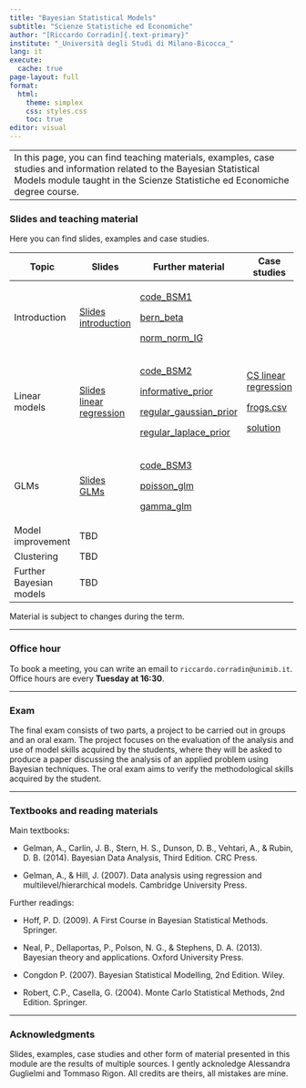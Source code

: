 ```yaml
---
title: "Bayesian Statistical Models"
subtitle: "Scienze Statistiche ed Economiche"
author: "[Riccardo Corradin]{.text-primary}"
institute: "_Università degli Studi di Milano-Bicocca_"
lang: it
execute:
  cache: true
page-layout: full
format:
  html:
    theme: simplex
    css: styles.css
    toc: true
editor: visual
---
```


+--------------------------------------------------------------------------------------------------------------------------------------------------------------------------------------------------------+
| In this page, you can find teaching materials, examples, case studies and information related to the Bayesian Statistical Models module taught in the Scienze Statistiche ed Economiche degree course. |
+--------------------------------------------------------------------------------------------------------------------------------------------------------------------------------------------------------+

### Slides and teaching material

Here you can find slides, examples and case studies.

+-------------------------+---------------------------------------------------+-------------------------------------------------------------+----------------------------------------------+
| Topic                   | Slides                                            | Further material                                            | Case studies                                 |
+=========================+===================================================+=============================================================+==============================================+
| Introduction            | [Slides introduction](slides/intro.pdf)           | [code_BSM1](code/code_BSM1.R)                               |                                              |
|                         |                                                   |                                                             |                                              |
|                         |                                                   | [bern_beta](code/bernoulli_beta.stan)                       |                                              |
|                         |                                                   |                                                             |                                              |
|                         |                                                   | [norm_norm_IG](code/normal_normal_gamma.stan)               |                                              |
+-------------------------+---------------------------------------------------+-------------------------------------------------------------+----------------------------------------------+
| Linear models           | [Slides linear regression](slides/linear_reg.pdf) | [code_BSM2](code/code_BSM2.R)                               | [CS linear regression](cs_files/CSfrogs.pdf) |
|                         |                                                   |                                                             |                                              |
|                         |                                                   | [informative_prior](code/regression_informative_prior.stan) | [frogs.csv](cs_files/frogs.csv)              |
|                         |                                                   |                                                             |                                              |
|                         |                                                   | [regular_gaussian_prior](code/regular_gaussian_prior.stan)  | [solution](code/CS_frogs.R)                  |
|                         |                                                   |                                                             |                                              |
|                         |                                                   | [regular_laplace_prior](code/regular_laplace_prior.stan)    |                                              |
+-------------------------+---------------------------------------------------+-------------------------------------------------------------+----------------------------------------------+
| GLMs                    | [Slides GLMs](slides/GLM.pdf)                     | [code_BSM3](code/code_BSM3.R)                               |                                              |
|                         |                                                   |                                                             |                                              |
|                         |                                                   | [poisson_glm](code/poisson_glm.stan)                        |                                              |
|                         |                                                   |                                                             |                                              |
|                         |                                                   | [gamma_glm](code/gamma_glm.stan)                            |                                              |
+-------------------------+---------------------------------------------------+-------------------------------------------------------------+----------------------------------------------+
| Model improvement       | TBD                                               |                                                             |                                              |
+-------------------------+---------------------------------------------------+-------------------------------------------------------------+----------------------------------------------+
| Clustering              | TBD                                               |                                                             |                                              |
+-------------------------+---------------------------------------------------+-------------------------------------------------------------+----------------------------------------------+
| Further Bayesian models | TBD                                               |                                                             |                                              |
+-------------------------+---------------------------------------------------+-------------------------------------------------------------+----------------------------------------------+

Material is subject to changes during the term.

------------------------------------------------------------------------

### Office hour

To book a meeting, you can write an email to `riccardo.corradin@unimib.it`. Office hours are every **Tuesday at 16:30**.

------------------------------------------------------------------------

### Exam

The final exam consists of two parts, a project to be carried out in groups and an oral exam. The project focuses on the evaluation of the analysis and use of model skills acquired by the students, where they will be asked to produce a paper discussing the analysis of an applied problem using Bayesian techniques. The oral exam aims to verify the methodological skills acquired by the student.

------------------------------------------------------------------------

### Textbooks and reading materials

Main textbooks:

-   Gelman, A., Carlin, J. B., Stern, H. S., Dunson, D. B., Vehtari, A., & Rubin, D. B. (2014). Bayesian Data Analysis, Third Edition. CRC Press.

-   Gelman, A., & Hill, J. (2007). Data analysis using regression and multilevel/hierarchical models. Cambridge University Press.

Further readings:

-   Hoff, P. D. (2009). A First Course in Bayesian Statistical Methods. Springer.

-   Neal, P., Dellaportas, P., Polson, N. G., & Stephens, D. A. (2013). Bayesian theory and applications. Oxford University Press.

-   Congdon P. (2007). Bayesian Statistical Modelling, 2nd Edition. Wiley.

-   Robert, C.P., Casella, G. (2004). Monte Carlo Statistical Methods, 2nd Edition. Springer.

------------------------------------------------------------------------

### Acknowledgments

Slides, examples, case studies and other form of material presented in this module are the results of multiple sources. I gently acknoledge Alessandra Guglielmi and Tommaso Rigon. All credits are theirs, all mistakes are mine.
